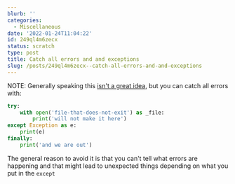 ```yaml
---
blurb: ''
categories:
  - Miscellaneous
date: '2022-01-24T11:04:22'
id: 249ql4m6zecx
status: scratch
type: post
title: Catch all errors and and exceptions
slug: /posts/249ql4m6zecx--catch-all-errors-and-and-exceptions
---
```


NOTE: Generally speaking this [isn't a great idea](https://stackoverflow.com/a/10594142/102401), but you can catch all errors with:


```python
try:
    with open('file-that-does-not-exit') as _file:
        print('will not make it here')
except Exception as e:
    print(e)
finally:
    print('and we are out')
```

The general reason to avoid it is that you can't tell what errors are happening and that might lead to unexpected things depending on what you put in the `except`


